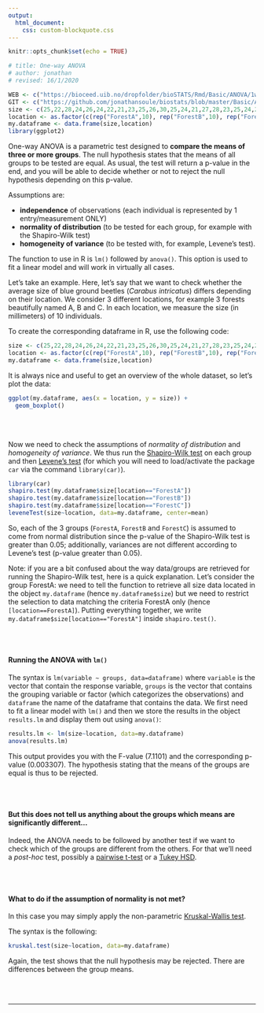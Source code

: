 ```yaml
---
output:
  html_document:
    css: custom-blockquote.css
---
```


```r
knitr::opts_chunk$set(echo = TRUE)

# title: One-way ANOVA
# author: jonathan
# revised: 16/1/2020 

WEB <- c("https://bioceed.uib.no/dropfolder/bioSTATS/Rmd/Basic/ANOVA/1way.html")
GIT <- c("https://github.com/jonathansoule/biostats/blob/master/Basic/ANOVA/1way.Rmd")
size <- c(25,22,28,24,26,24,22,21,23,25,26,30,25,24,21,27,28,23,25,24,20,22,24,23,22,24,20,19,21,22)
location <- as.factor(c(rep("ForestA",10), rep("ForestB",10), rep("ForestC",10)))
my.dataframe <- data.frame(size,location)
library(ggplot2)

```

One-way ANOVA is a parametric test designed to **compare the means of three or more groups**. The null hypothesis states that the means of all groups to be tested are equal. As usual, the test will return a p-value in the end, and you will be able to decide whether or not to reject the null hypothesis depending on this p-value.

 

Assumptions are:

+ **independence** of observations (each individual is represented by 1 entry/measurement ONLY)
+ **normality of distribution** (to be tested for each group, for example with the Shapiro-Wilk test)
+ **homogeneity of variance** (to be tested with, for example, Levene’s test).
 

The function to use in R is `lm()` followed by `anova()`. This option is used to fit a linear model and will work in virtually all cases. 

Let’s take an example. Here, let’s say that we want to check whether the average size of blue ground beetles (*Carabus intricatus*) differs depending on their location. We consider 3 different locations, for example 3 forests beautifully named A, B and C. In each location, we measure the size (in millimeters) of 10 individuals.

To create the corresponding dataframe in R, use the following code:
```r
size <- c(25,22,28,24,26,24,22,21,23,25,26,30,25,24,21,27,28,23,25,24,20,22,24,23,22,24,20,19,21,22)
location <- as.factor(c(rep("ForestA",10), rep("ForestB",10), rep("ForestC",10)))
my.dataframe <- data.frame(size,location)
```

It is always nice and useful to get an overview of the whole dataset, so let’s plot the data:
```r
ggplot(my.dataframe, aes(x = location, y = size)) +
  geom_boxplot()
```
<br/><br/>

Now we need to check the assumptions of *normality of distribution* and *homogeneity of variance*. We thus run the [Shapiro-Wilk test](https://biostats.w.uib.no/test-for-normality-shapiro-wilks-test/){target="_blank"} on each group and then [Levene’s test](https://biostats.w.uib.no/test-for-homogeneity-of-variances-levenes-test/){target="_blank"} (for which you will need to load/activate the package `car` via the command `library(car)`).
```r
library(car)
shapiro.test(my.dataframe$size[location=="ForestA"])
shapiro.test(my.dataframe$size[location=="ForestB"])
shapiro.test(my.dataframe$size[location=="ForestC"])
leveneTest(size~location, data=my.dataframe, center=mean)
```

So, each of the 3 groups (`ForestA`, `ForestB` and `ForestC`) is assumed to come from normal distribution since the p-value of the Shapiro-Wilk test is greater than 0.05; additionally, variances are not different according to Levene’s test (p-value greater than 0.05).

Note: if you are a bit confused about the way data/groups are retrieved for running the Shapiro-Wilk test, here is a quick explanation. Let’s consider the group ForestA: we need to tell the function to retrieve all size data located in the object `my.dataframe` (hence `my.dataframe$size`) but we need to restrict the selection to data matching the criteria ForestA only (hence `[location==ForestA]`). Putting everything together, we write `my.dataframe$size[location=="ForestA"]` inside `shapiro.test()`. 

 
<br/><br/>

#### Running the ANOVA with `lm()`

The syntax is `lm(variable ~ groups, data=dataframe)` where `variable` is the vector that contain the response variable, `groups` is the vector that contains the grouping variable or factor (which categorizes the observations) and `dataframe` the name of the dataframe that contains the data. We first need to fit a linear model with `lm()` and then we store the results in the object `results.lm` and display them out using `anova()`:
```r
results.lm <- lm(size~location, data=my.dataframe)
anova(results.lm)
```
This output provides you with the F-value (7.1101) and the corresponding p-value (0.003307). The hypothesis stating that the means of the groups are equal is thus to be rejected.

<br/><br/>

#### But this does not tell us anything about the groups which means are significantly different…

Indeed, the ANOVA needs to be followed by another test if we want to check which of the groups are different from the others. For that we’ll need a *post-hoc* test, possibly a [pairwise t-test](http://biostats.w.uib.no/post-hoc-tests-pairwise-comparisons/){target="_blank"} or a [Tukey HSD](http://biostats.w.uib.no/post-hoc-tests-tukey-hsd/){target="_blank"}.

<br/><br/>

#### What to do if the assumption of normality is not met?

In this case you may simply apply the non-parametric [Kruskal-Wallis test](http://biostats.w.uib.no/comparing-two-means-kruskal-wallis-test/){target="_blank"}.

The syntax is the following:

```r
kruskal.test(size~location, data=my.dataframe)
```
Again, the test shows that the null hypothesis may be rejected. There are differences between the group means.


<br/><br/>

***
<!-- UNCOMMENT TO ACTIVATE
Get the Rmarkdown file corresponding to this page on [GitHub](`r GIT`){target="_blank"}.
-->
